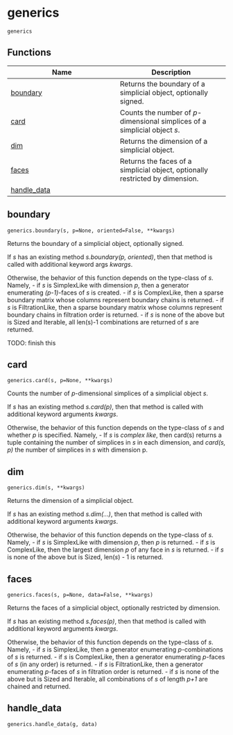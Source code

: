 # generics { #splex.generics }

`generics`

## Functions

| Name | Description |
| --- | --- |
| [boundary](#splex.generics.boundary) | Returns the boundary of a simplicial object, optionally signed. |
| [card](#splex.generics.card) | Counts the number of _p_-dimensional simplices of a simplicial object _s_.  |
| [dim](#splex.generics.dim) | Returns the dimension of a simplicial object. |
| [faces](#splex.generics.faces) | Returns the faces of a simplicial object, optionally restricted by dimension. |
| [handle_data](#splex.generics.handle_data) |  |

## boundary { #splex.generics.boundary }

`generics.boundary(s, p=None, oriented=False, **kwargs)`

Returns the boundary of a simplicial object, optionally signed.

If _s_ has an existing method _s.boundary(p, oriented)_, then that method is called with additional keyword args _kwargs_.

Otherwise, the behavior of this function depends on the type-class of _s_. Namely, 
- if _s_ is SimplexLike with dimension _p_, then a generator enumerating _(p-1)_-faces of _s_ is created. 
- if _s_ is ComplexLike, then a sparse boundary matrix whose columns represent boundary chains is returned. 
- if _s_ is FiltrationLike, then a sparse boundary matrix whose columns represent boundary chains in filtration order is returned.
- if _s_ is none of the above but is Sized and Iterable, all len(s)-1 combinations are returned of _s_ are returned. 

TODO: finish this

## card { #splex.generics.card }

`generics.card(s, p=None, **kwargs)`

Counts the number of _p_-dimensional simplices of a simplicial object _s_. 

If _s_ has an existing method _s.card(p)_, then that method is called with additional keyword arguments _kwargs_. 

Otherwise, the behavior of this function depends on the type-class of _s_ and whether _p_ is specified. Namely, 
 - If _s_ is _complex like_, then card(s) returns a tuple containing the number of simplices in _s_ in each dimension, and _card(s, p)_ the number of simplices in _s_ with dimension p.

## dim { #splex.generics.dim }

`generics.dim(s, **kwargs)`

Returns the dimension of a simplicial object.

If _s_ has an existing method _s.dim(...)_, then that method is called with additional keyword arguments _kwargs_.

Otherwise, the behavior of this function depends on the type-class of _s_. Namely, 
- if _s_ is SimplexLike with dimension _p_, then _p_ is returned. 
- if _s_ is ComplexLike, then the largest dimension _p_ of any face in _s_ is returned.
- if _s_ is none of the above but is Sized, len(_s_) - 1 is returned.

## faces { #splex.generics.faces }

`generics.faces(s, p=None, data=False, **kwargs)`

Returns the faces of a simplicial object, optionally restricted by dimension.

If _s_ has an existing method _s.faces(p)_, then that method is called with additional keyword arguments _kwargs_. 

Otherwise, the behavior of this function depends on the type-class of _s_. Namely, 
- if _s_ is SimplexLike, then a generator enumerating _p_-combinations of _s_ is returned. 
- if _s_ is ComplexLike, then a generator enumerating _p_-faces of _s_ (in any order) is returned. 
- if _s_ is FiltrationLike, then a generator enumerating _p_-faces of _s_ in filtration order is returned.
- if _s_ is none of the above but is Sized and Iterable, all combinations of _s_ of length _p+1_ are chained and returned.

## handle_data { #splex.generics.handle_data }

`generics.handle_data(g, data)`